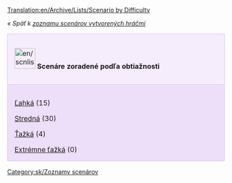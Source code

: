 [[Translation:en/Archive/Lists/Scenario by Difficulty]]

''« Späť k [[sk/Archive/Lists/Zoznam scenárov vytvorených hráčmi|zoznamu scenárov vytvorených hráčmi]]''

{| cellspacing="3" class="mainpagetable" align="center" width="100%"
|- valign="top" 
|style="font-size: 100%; BACKGROUND-COLOR: #F5EDFC; border: 1px solid #E1BBFF; margin: 0; padding: 1em; text-align: left; width:14%"|[[File:en/scnlist-difficulty.png|48px]] <font size="3">'''Scenáre zoradené podľa obtiažnosti'''</font>
|-
|style="font-size: 100%; BACKGROUND-COLOR: #EDDEFA; border: 1px solid #E1BBFF; margin: 0; padding: 1em 1em 0em 1em; text-align: left;"|

[[sk/Archive/Lists/Scenáre zoradené podľa obtiažnosti - Ľahká|Ľahká]] (15)

[[sk/Archive/Lists/Scenáre zoradené podľa obtiažnosti - Stredná|Stredná]] (30)

[[sk/Archive/Lists/Scenáre zoradené podľa obtiažnosti - Ťažká|Ťažká]] (4)

[[sk/Archive/Lists/Scenáre zoradené podľa obtiažnosti - Extrémne ťažká|Extrémne ťažká]] (0)

|}

[[Category:sk/Zoznamy scenárov]]